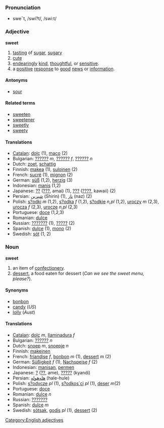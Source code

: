 === Pronunciation ===
*swe¯t, /swi?t/, /swi:t/

=== Adjective ===
'''sweet'''

# [[tasting]] of [[sugar]], [[sugary]]
# [[cute]]
# [[endearing]]ly [[kind]], [[thoughtful]], or [[sensitive]].
# a [[positive]] [[response]] to [[good]] [[news]] or [[information]].
==== Antonyms ====
*[[sour]]

==== Related terms ====
*[[sweeten]]
*[[sweetener]]
*[[sweetly]]
*[[sweety]]

==== Translations ====
*[[Catalan]]: [[dolç]] (1), [[maco]] (2)
*Bulgarian: [[??????]] ''m'', [[??????]] ''f'', [[??????]] ''n''
*Dutch: [[zoet]], [[schattig]]
*Finnish: [[makea]] (1), [[suloinen]] (2)
*French: [[sucré]] (1), [[mignon]] (2)
*German: [[süß]] (1,2), [[herzig]] (3)
*Indonesian: [[manis]] (1,2)
*Japanese: [[??]] ([[???]], amai) (1), [[???]] ([[????]], kawaii) (2)
*Persian: [[شیرین]] (Shirin) (1), [[ناز]] (naz) (2) 
*Polish: [[s?odki]] ''m'' (1,2), [[s?odka]] ''f'' (1,2), [[s?odkie]] ''n,pl'' (1,2), [[uroczy]] ''m'' (2,3), [[urocza]] ''f'' (2,3), [[urocze]] ''n,pl'' (2,3)
*Portuguese: [[doce]] (1,2,3)
*Romanian: [[dulce]]
*Russian: [[???????]] (1), [[?????]] (2)
*Spanish: [[dulce]] (1), [[mono]] (2)
*Swedish: [[söt]] (1, 2)

=== Noun ===
'''sweet'''

# an item of [[confectionery]].
# [[dessert]], a food eaten for dessert (''Can we see the sweet menu, please?'').

==== Synonyms ====
*[[bonbon]]
*[[candy]] (''US'')
*[[lolly]] (''Aust'')

==== Translations ====
*[[Catalan]]: [[dolç]] ''m'', [[llaminadura]] ''f''
*Bulgarian: [[??????]] ''n''
*Dutch: [[snoep]] ''m'', [[snoepje]] ''n''
*Finnish: [[makeinen]]
*French: [[friandise]] ''f'', [[bonbon]] ''m'' (1), [[dessert]] ''m'' (2)
*German: [[Süßigkeit]] ''f'' (1), [[Nachspeise]] ''f'' (2)
*Indonesian: [[manisan]], [[permen]]
*Japanese: [[?]] ([[??]], ame), [[?????]] (kyandi)
*Persian: [[هله‌هوله]] (hale-hule)
*Polish: [[s?odycze]] ''pl'' (1), [[s?odkos´ci]] ''pl'' (1), [[deser]] ''m''(2)
*Portuguese: [[doce]]
*Romanian: [[dulce]] ''n''
*Russian: [[???????]]
*Spanish: [[dulce]] ''m''
*Swedish: [[sötsak]], [[godis]] ''pl'' (1), [[dessert]] (2)




[[Category:English adjectives]]